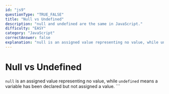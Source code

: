 ```yaml
---
id: "js9"
questionType: "TRUE_FALSE"
title: "Null vs Undefined"
description: "null and undefined are the same in JavaScript."
difficulty: "EASY"
category: "JavaScript"
correctAnswer: false
explanation: "null is an assigned value representing no value, while undefined means a variable has been declared but not assigned."
---
```


# Null vs Undefined

`null` is an assigned value representing no value, while `undefined` means a variable has been declared but not assigned a value.
\`\`\`
